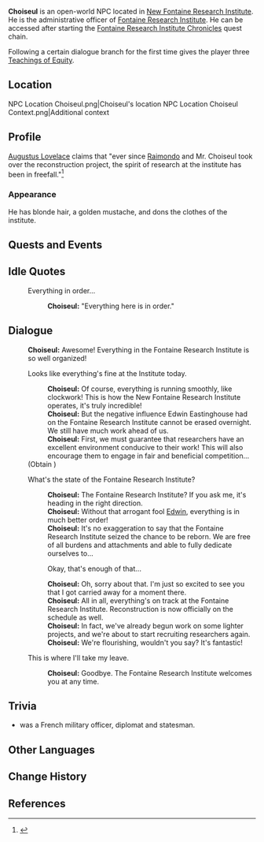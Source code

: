 {{Character Infobox
|type             = Open-World NPC
|image            = NPC Choiseul.png
|realname         = <!-- Optional, if different from in-game name -->
|deceased         = <!-- Past (for deceased prior to events of the game) or free response -->
|region           = Fontaine
|location         = Fontaine
|affiliation      = Fontaine Research Institute
|title            = Fontaine Research Institute Administrative Officer
|ancestry         = <!-- Clan/family -->
|father           = 
|mother           = 
|spouse           = 
|sibling          = 
|child            = 
|relative         = 
|voiceEN          = 
|voiceCN          = 
|voiceJP          = 
|voiceKR          = 
|dialoguereward   = {{Card|Teachings of Equity|3}}
}}
'''Choiseul''' is an open-world NPC located in [[New Fontaine Research Institute]]. He is the administrative officer of [[Fontaine Research Institute]]. He can be accessed after starting the [[Fontaine Research Institute Chronicles]] quest chain.

Following a certain dialogue branch for the first time gives the player three [[Teachings of Equity]].

==Location==
<gallery>
NPC Location Choiseul.png|Choiseul's location
NPC Location Choiseul Context.png|Additional context
</gallery>

==Profile==
[[Augustus Lovelace]] claims that "ever since [[Raimondo]] and Mr. Choiseul took over the reconstruction project, the spirit of research at the institute has been in freefall."<ref>{{Ref/Quest|Recollections of a Fontainian}}</ref>

===Appearance===
He has blonde hair, a golden mustache, and dons the clothes of the institute.

==Quests and Events==
{{Quests and Events}}

==Idle Quotes==
{{Dialogue Start}}
: {{DIcon|Idle}} Everything in order... 
::{{A|VO Choiseul 01.ogg}} '''Choiseul:''' "Everything here is in order."
{{Dialogue End}}

==Dialogue==
{{Dialogue Start}}
:'''Choiseul:''' Awesome! Everything in the Fontaine Research Institute is so well organized!
:{{DIcon|Reward}} Looks like everything's fine at the Institute today.
::'''Choiseul:''' Of course, everything is running smoothly, like clockwork! This is how the New Fontaine Research Institute operates, it's truly incredible!
::'''Choiseul:''' But the negative influence Edwin Eastinghouse had on the Fontaine Research Institute cannot be erased overnight. We still have much work ahead of us.
::'''Choiseul:''' First, we must guarantee that researchers have an excellent environment conducive to their work! This will also encourage them to engage in fair and beneficial competition...
:;(Obtain {{Item|Teachings of Equity|x=3}})
:{{DIcon}} What's the state of the Fontaine Research Institute?
::'''Choiseul:''' The Fontaine Research Institute? If you ask me, it's heading in the right direction.
::'''Choiseul:''' Without that arrogant fool [[Edwin Eastinghouse|Edwin]], everything is in much better order!
::'''Choiseul:''' It's no exaggeration to say that the Fontaine Research Institute seized the chance to be reborn. We are free of all burdens and attachments and able to fully dedicate ourselves to...
::{{DIcon}} Okay, that's enough of that...
::'''Choiseul:''' Oh, sorry about that. I'm just so excited to see you that I got carried away for a moment there.
::'''Choiseul:''' All in all, everything's on track at the Fontaine Research Institute. Reconstruction is now officially on the schedule as well.
::'''Choiseul:''' In fact, we've already begun work on some lighter projects, and we're about to start recruiting researchers again.
::'''Choiseul:''' We're flourishing, wouldn't you say? It's fantastic!
:{{DIcon}} This is where I'll take my leave.
::'''Choiseul:''' Goodbye. The Fontaine Research Institute welcomes you at any time.
{{Dialogue End}}

==Trivia==

* {{W|Étienne François de Choiseul, Duke of Choiseul|Étienne François de Choiseul}} was a French military officer, diplomat and statesman.

==Other Languages==
{{Other Languages|default_hidden=1
|en      = Choiseul
|zhs     = 舒瓦瑟尔
|zhs_rm  = Shūwǎsè'ěr
|zht     = 舒瓦瑟爾
|zht_rm  = Shūwǎsè'ěr
|ja      = ショワズール
|ja_rm   = Showazuuru
|ko      = 슈아죌
|ko_rm   = 
|es      = Choiseul
|fr      = Choiseul
|ru      = Шуазёль
|th      = Choiseul 
|vi      = Choiseul
|de      = Choiseul
|id      = Choiseul
|pt      = Choiseul
|tr      = Choiseul
|it      = Choiseul
}}

==Change History==
{{Change History|4.1|introduced=3.8}}

==References==
{{Reflist}}